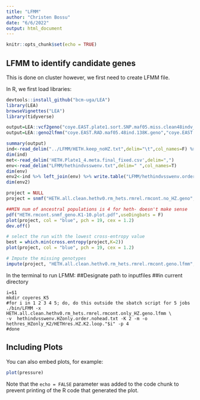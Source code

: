 ```yaml
---
title: "LFMM"
author: "Christen Bossu"
date: "6/6/2022"
output: html_document
---
```


```r
knitr::opts_chunk$set(echo = TRUE)
```

## LFMM to identify candidate genes

This is done on cluster however, we first need to create LFMM file.

In R, we first load libraries:
```r
devtools::install_github("bcm-uga/LEA")
library(LEA)
browseVignettes("LEA")
library(tidyverse)
```

```r
output=LEA::vcf2geno("coye.EAST.plate1.sort.SNP.maf05.miss.clean48indv_noOut.138K.recode.vcf","coye.EAST.RAD.maf05.48ind.138K.geno")
output=LEA::geno2lfmm("coye.EAST.RAD.maf05.48ind.138K.geno","coye.EAST.RAD.maf05.48ind.138K.geno.lfmm")

summary(output)
ind<-read_delim("../LFMM/HETH.keep_noHZ.txt",delim="\t",col_names=F) %>% rename(IID=X1)
dim(ind)
met<-read_delim('HETH.Plate1_4.meta.final_fixed.csv',delim=",") 
env<-read_delim("LFMM/hethindvsswenv.txt",delim=" ",col_names=T)
dim(env)
env2<-ind %>% left_join(env) %>% write.table("LFMM/hethindvsswenv.order.txt")
dim(env2)

project = NULL
project = snmf("HETH.all.clean.hethv0.rm_hets.rmrel.rmcont.no_HZ.geno", K = 1:10,entropy = TRUE, repetitions = 5, project = "new")

##MIN num of ancestral populations is 4 for heth- doesn't make sense
pdf("HETH.rmcont.snmf_geno.K1-10.plot.pdf",useDingbats = F)
plot(project, col = "blue", pch = 19, cex = 1.2)
dev.off()

# select the run with the lowest cross-entropy value
best = which.min(cross.entropy(project,K=2))
plot(project, col = "blue", pch = 19, cex = 1.2)

# Impute the missing genotypes
impute(project, "HETH.all.clean.hethv0.rm_hets.rmrel.rmcont.geno.lfmm",method = 'mode', K = 4, run = best)
```


In the terminal to run LFMM:
##Designate path to inputfiles
##in current directory

```
i=$1
mkdir coyeres_K5
#for i in 1 2 3 4 5; do, do this outside the sbatch script for 5 jobs
./bin/LFMM -x HETH.all.clean.hethv0.rm_hets.rmrel.rmcont.only_HZ.geno.lfmm \
-v  hethindvsswenv.HZonly.order.nohead.txt -K 2 -m -o hethres_HZonly_K2/HETHres.HZ.K2.loop."$i" -p 4
#done
```

## Including Plots

You can also embed plots, for example:

```r
plot(pressure)
```

Note that the `echo = FALSE` parameter was added to the code chunk to prevent printing of the R code that generated the plot.
